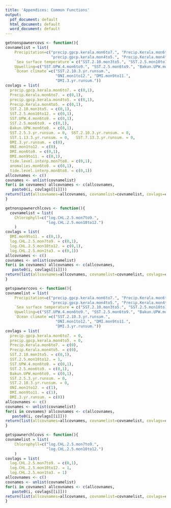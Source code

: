 ```yaml
---
title: 'Appendices: Common Functions'
output:
  pdf_document: default
  html_document: default
  word_document: default
---
```


```r
getnonspawnercovs <- function(){
covnamelist = list(
    Precipitation=c("precip.gpcp.kerala.mon6to7.", "Precip.Kerala.mon6to7.",
                    "precip.gpcp.kerala.mon4to5.", "Precip.Kerala.mon4to5."),
    `Sea surface temperature`= c("SST.2.10.mon3to5.", "SST.2.5.mon10to12."),
    Upwelling=c("SST.UPW.4.mon6to9.", "SST.2.5.mon6to9.", "Bakun.UPW.mon6to9."),
    `Ocean climate`=c("SST.2.10.3.yr.runsum.",
                      "ONI.mon1to12.", "DMI.mon9to11.",
                      "DMI.3.yr.runsum."))
covlags = list(
  precip.gpcp.kerala.mon6to7. = c(0,1),
  Precip.Kerala.mon6to7. = c(0,1),
  precip.gpcp.kerala.mon4to5. = c(0,1),
  Precip.Kerala.mon4to5. = c(0,1),
  SST.2.10.mon3to5. = c(0,1),
  SST.2.5.mon10to12. = c(0,1),
  SST.UPW.4.mon6to9. = c(0,1),
  SST.2.5.mon6to9. = c(0,1),
  Bakun.UPW.mon6to9. = c(0,1),
  SST.2.5.3.yr.runsum. = 0,  SST.2.10.3.yr.runsum. = 0,
  SST.1.13.3.yr.runsum. = 0,   SST.7.13.3.yr.runsum. = 0,
  DMI.3.yr.runsum. = c(0),
  ONI.mon1to12. = c(0),
  DMI.mon6to9. = c(0,1),
  DMI.mon9to11. = c(0,1),
  tide.level.interp.mon7to8. = c(0,1),
  anomalies.mon6to9. = c(0,1),
  tide.level.interp.mon8to8. = c(0,1))
allcovnames <- c()
covnames <- unlist(covnamelist)
for(i in covnames) allcovnames <- c(allcovnames, 
   paste0(i, covlags[[i]]))
return(list(allcovnames=allcovnames, covnamelist=covnamelist, covlags=covlags))
}
```

```r
getnonspawnerchlcovs <- function(){
  covnamelist = list(
    Chlorophyll=c("log.CHL.2.5.mon7to9.", 
                  "log.CHL.2.5.mon10to12.")
    )
covlags = list(
  DMI.mon9to11. = c(0,1),
  log.CHL.2.5.mon7to9. = c(0,1),
  log.CHL.2.5.mon10to12. = c(0,1),
  log.CHL.2.5.mon1to3. = c(0,1))
allcovnames <- c()
covnames <- unlist(covnamelist)
for(i in covnames) allcovnames <- c(allcovnames, 
   paste0(i, covlags[[i]]))
return(list(allcovnames=allcovnames, covnamelist=covnamelist, covlags=covlags))
}
```

```r
getspawnercovs <- function(){
covnamelist = list(
    Precipitation=c("precip.gpcp.kerala.mon6to7.", "Precip.Kerala.mon6to7.",
                    "precip.gpcp.kerala.mon4to5.", "Precip.Kerala.mon4to5."),
    `Sea surface temperature`= c("SST.2.10.mon3to5.", "SST.2.5.mon10to12."),
    Upwelling=c("SST.UPW.4.mon6to9.", "SST.2.5.mon6to9.", "Bakun.UPW.mon6to9."),
    `Ocean climate`=c("SST.2.10.3.yr.runsum.",
                      "ONI.mon1to12.", "DMI.mon9to11.",
                      "DMI.3.yr.runsum."))
covlags = list(
  precip.gpcp.kerala.mon6to7. = 0,
  precip.gpcp.kerala.mon4to5. = 0,
  Precip.Kerala.mon6to7. = c(0),
  Precip.Kerala.mon4to5. = c(0),
  SST.2.10.mon3to5. = c(0,1),
  SST.2.5.mon10to12. = 1,
  SST.UPW.4.mon6to9. = c(0,1),
  SST.2.5.mon6to9. = c(0,1),
  Bakun.UPW.mon6to9. = c(0,1),
  SST.2.5.3.yr.runsum. = 0,
  SST.2.10.3.yr.runsum. = 0,
  ONI.mon1to12. = c(1),
  DMI.mon9to11. = c(1),
  DMI.3.yr.runsum. = c(0))
allcovnames <- c()
covnames <- unlist(covnamelist)
for(i in covnames) allcovnames <- c(allcovnames, 
   paste0(i, covlags[[i]]))
return(list(allcovnames=allcovnames, covnamelist=covnamelist, covlags=covlags))
}
```

```r
getspawnerchlcovs <- function(){
covnamelist = list(
    Chlorophyll=c("log.CHL.2.5.mon7to9.", 
                  "log.CHL.2.5.mon10to12.")
    )
covlags = list(
  log.CHL.2.5.mon7to9. = c(0,1),
  log.CHL.2.5.mon10to12. = 1,
  log.CHL.2.5.mon1to3. = 1)
allcovnames <- c()
covnames <- unlist(covnamelist)
for(i in covnames) allcovnames <- c(allcovnames, 
   paste0(i, covlags[[i]]))
return(list(allcovnames=allcovnames, covnamelist=covnamelist, covlags=covlags))
}
```




